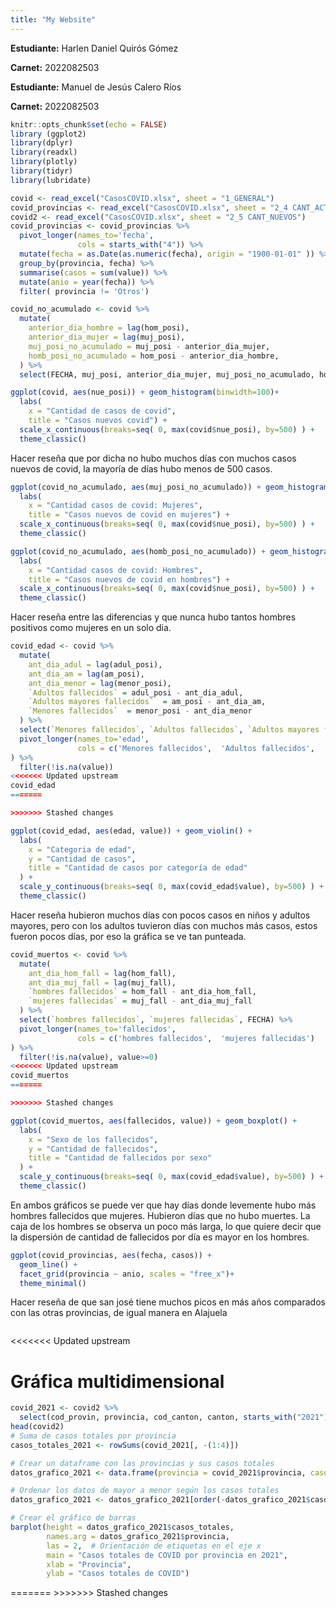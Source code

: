 ```yaml
---
title: "My Website"
---
```


**Estudiante:** Harlen Daniel Quirós Gómez

**Carnet:** 2022082503

**Estudiante:** Manuel de Jesús Calero Ríos

**Carnet:** 2022082503

```r
knitr::opts_chunk$set(echo = FALSE)
library (ggplot2)
library(dplyr)
library(readxl)
library(plotly)
library(tidyr)
library(lubridate)

covid <- read_excel("CasosCOVID.xlsx", sheet = "1_GENERAL")
covid_provincias <- read_excel("CasosCOVID.xlsx", sheet = "2_4 CANT_ACTIVOS")
covid2 <- read_excel("CasosCOVID.xlsx", sheet = "2_5 CANT_NUEVOS")
covid_provincias <- covid_provincias %>%
  pivot_longer(names_to='fecha',
               cols = starts_with("4")) %>%
  mutate(fecha = as.Date(as.numeric(fecha), origin = "1900-01-01" )) %>%
  group_by(provincia, fecha) %>%
  summarise(casos = sum(value)) %>%
  mutate(anio = year(fecha)) %>%
  filter( provincia != 'Otros')
```

```r
covid_no_acumulado <- covid %>%
  mutate(
    anterior_dia_hombre = lag(hom_posi),
    anterior_dia_mujer = lag(muj_posi),
    muj_posi_no_acumulado = muj_posi - anterior_dia_mujer,
    homb_posi_no_acumulado = hom_posi - anterior_dia_hombre,    
  ) %>%
  select(FECHA, muj_posi, anterior_dia_mujer, muj_posi_no_acumulado, hom_posi, anterior_dia_hombre, homb_posi_no_acumulado, everything())
```

```r
ggplot(covid, aes(nue_posi)) + geom_histogram(binwidth=100)+ 
  labs(
    x = "Cantidad de casos de covid", 
    title = "Casos nuevos covid") +
  scale_x_continuous(breaks=seq( 0, max(covid$nue_posi), by=500) ) +
  theme_classic()
```

Hacer reseña que por dicha no hubo muchos días con muchos casos nuevos de covid, la mayoría de días hubo menos de 500 casos.

```r
ggplot(covid_no_acumulado, aes(muj_posi_no_acumulado)) + geom_histogram(binwidth=100)+ 
  labs(
    x = "Cantidad casos de covid: Mujeres", 
    title = "Casos nuevos de covid en mujeres") +
  scale_x_continuous(breaks=seq( 0, max(covid$nue_posi), by=500) ) +
  theme_classic()
```

```r
ggplot(covid_no_acumulado, aes(homb_posi_no_acumulado)) + geom_histogram(binwidth=100)+ 
  labs(
    x = "Cantidad casos de covid: Hombres", 
    title = "Casos nuevos de covid en hombres") +
  scale_x_continuous(breaks=seq( 0, max(covid$nue_posi), by=500) ) +
  theme_classic()
```

Hacer reseña entre las diferencias y que nunca hubo tantos hombres positivos como mujeres en un solo dia.

```r
covid_edad <- covid %>%
  mutate(
    ant_dia_adul = lag(adul_posi),
    ant_dia_am = lag(am_posi),
    ant_dia_menor = lag(menor_posi),
    `Adultos fallecidos` = adul_posi - ant_dia_adul,
    `Adultos mayores fallecidos`  = am_posi - ant_dia_am,
    `Menores fallecidos`  = menor_posi - ant_dia_menor
  ) %>%
  select(`Menores fallecidos`, `Adultos fallecidos`, `Adultos mayores fallecidos`, FECHA) %>%
  pivot_longer(names_to='edad',
               cols = c('Menores fallecidos',  'Adultos fallecidos',	'Adultos mayores fallecidos')
) %>%
  filter(!is.na(value))
<<<<<<< Updated upstream
covid_edad
=======

>>>>>>> Stashed changes
```

```r
ggplot(covid_edad, aes(edad, value)) + geom_violin() + 
  labs(
    x = "Categoria de edad", 
    y = "Cantidad de casos", 
    title = "Cantidad de casos por categoría de edad"
  ) +
  scale_y_continuous(breaks=seq( 0, max(covid_edad$value), by=500) ) +
  theme_classic()
```

Hacer reseña hubieron muchos días con pocos casos en niños y adultos mayores, pero con los adultos tuvieron días con muchos más casos, estos fueron pocos días, por eso la gráfica se ve tan punteada.

```r
covid_muertos <- covid %>%
  mutate(
    ant_dia_hom_fall = lag(hom_fall),
    ant_dia_muj_fall = lag(muj_fall),
    `hombres fallecidos` = hom_fall - ant_dia_hom_fall,
    `mujeres fallecidas` = muj_fall - ant_dia_muj_fall
  ) %>%
  select(`hombres fallecidos`, `mujeres fallecidas`, FECHA) %>%
  pivot_longer(names_to='fallecidos',
               cols = c('hombres fallecidos',  'mujeres fallecidas')
) %>%
  filter(!is.na(value), value>=0)
<<<<<<< Updated upstream
covid_muertos
=======

>>>>>>> Stashed changes
```

```r
ggplot(covid_muertos, aes(fallecidos, value)) + geom_boxplot() + 
  labs(
    x = "Sexo de los fallecidos", 
    y = "Cantidad de fallecidos", 
    title = "Cantidad de fallecidos por sexo"
  ) +
  scale_y_continuous(breaks=seq( 0, max(covid_edad$value), by=500) ) +
  theme_classic()
```

En ambos gráficos se puede ver que hay días donde levemente hubo más hombres fallecidos que mujeres. Hubieron días que no hubo muertes. La caja de los hombres se observa un poco más larga, lo que quiere decir que la dispersión de cantidad de fallecidos por día es mayor en los hombres.

```r
ggplot(covid_provincias, aes(fecha, casos)) + 
  geom_line() + 
  facet_grid(provincia ~ anio, scales = "free_x")+
  theme_minimal()
```

Hacer reseña de que san josé tiene muchos picos en más años comparados con las otras provincias, de igual manera en Alajuela

```r

```
<<<<<<< Updated upstream

# Gráfica multidimensional

```r
covid_2021 <- covid2 %>%
  select(cod_provin, provincia, cod_canton, canton, starts_with("2021"))
head(covid2)
# Suma de casos totales por provincia
casos_totales_2021 <- rowSums(covid_2021[, -(1:4)])

# Crear un dataframe con las provincias y sus casos totales
datos_grafico_2021 <- data.frame(provincia = covid_2021$provincia, casos_totales = casos_totales_2021)

# Ordenar los datos de mayor a menor según los casos totales
datos_grafico_2021 <- datos_grafico_2021[order(-datos_grafico_2021$casos_totales), ]

# Crear el gráfico de barras
barplot(height = datos_grafico_2021$casos_totales,
        names.arg = datos_grafico_2021$provincia,
        las = 2,  # Orientación de etiquetas en el eje x
        main = "Casos totales de COVID por provincia en 2021",
        xlab = "Provincia",
        ylab = "Casos totales de COVID")
```

=======
>>>>>>> Stashed changes
